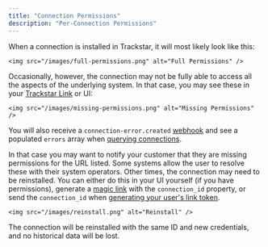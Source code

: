 ```yaml
---
title: "Connection Permissions"
description: "Per-Connection Permissions"
---
```


When a connection is installed in Trackstar, it will most likely look like this:

    <img src="/images/full-permissions.png" alt="Full Permissions" />

Occasionally, however, the connection may not be fully able to access all the aspects of the underlying system. In that case, you may see these in your [Trackstar Link](/how-to-guides/trackstar-link) or UI:

    <img src="/images/missing-permissions.png" alt="Missing Permissions" />

You will also receive a `connection-error.created` [webhook](/how-to-guides/webhooks) and see a populated `errors` array when [querying connections](/api-reference/mgmt/get-connections).

In that case you may want to notify your customer that they are missing permissions for the URL listed.
Some systems allow the user to resolve these with their system operators.
Other times, the connection may need to be reinstalled.
You can either do this in your UI yourself (if you have permissions),
generate a [magic link](/how-to-guides/trackstar-link#sending-a-magic-link) with the `connection_id` property,
or send the `connection_id` when [generating your user's link token](/api-reference/mgmt/create-link-token).

    <img src="/images/reinstall.png" alt="Reinstall" />

The connection will be reinstalled with the same ID and new credentials, and no historical data will be lost.
